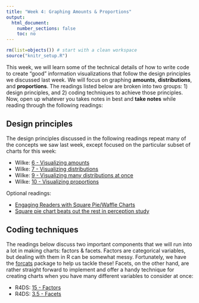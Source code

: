 ```yaml
---
title: "Week 4: Graphing Amounts & Proportions"
output:
  html_document:
    number_sections: false
    toc: no
---
```


```r
rm(list=objects()) # start with a clean workspace
source("knitr_setup.R")
```

This week, we will learn some of the technical details of how to write code to create "good" information visualizations that follow the design principles we discussed last week. We will focus on graphing **amounts**, **distributions**, and **proportions**. The readings listed below are broken into two groups: 1) design principles, and 2) coding techniques to achieve those principles. Now, open up whatever you takes notes in best and **take notes** while reading through the following readings:

## Design principles

The design principles discussed in the following readings repeat many of the concepts we saw last week, except focused on the particular subset of charts for this week:

- Wilke: [6 - Visualizing amounts](https://serialmentor.com/dataviz/visualizing-amounts.html)
- Wilke: [7 - Visualizing distributions](https://serialmentor.com/dataviz/histograms-density-plots.html)
- Wilke: [9 - Visualizing many distributions at once](https://serialmentor.com/dataviz/boxplots-violins.html)
- Wilke: [10 - Visualizing proportions](https://serialmentor.com/dataviz/visualizing-proportions.html)

Optional readings:

- [Engaging Readers with Square Pie/Waffle Charts](https://eagereyes.org/blog/2008/engaging-readers-with-square-pie-waffle-charts)
- [Square pie chart beats out the rest in perception study](https://eagereyes.org/blog/2016/a-reanalysis-of-a-study-about-square-pie-charts-from-2009)

## Coding techniques

The readings below discuss two important components that we will run into a lot in making charts: factors & facets. Factors are categorical variables, but dealing with them in R can be somewhat messy. Fortunately, we have the [forcats](https://forcats.tidyverse.org/) package to help us tackle these! Facets, on the other hand, are rather straight forward to implement and offer a handy technique for creating charts when you have many different variables to consider at once:

- R4DS: [15 - Factors](https://r4ds.had.co.nz/factors.html)
- R4DS: [3.5 - Facets](https://r4ds.had.co.nz/data-visualisation.html#facets)
